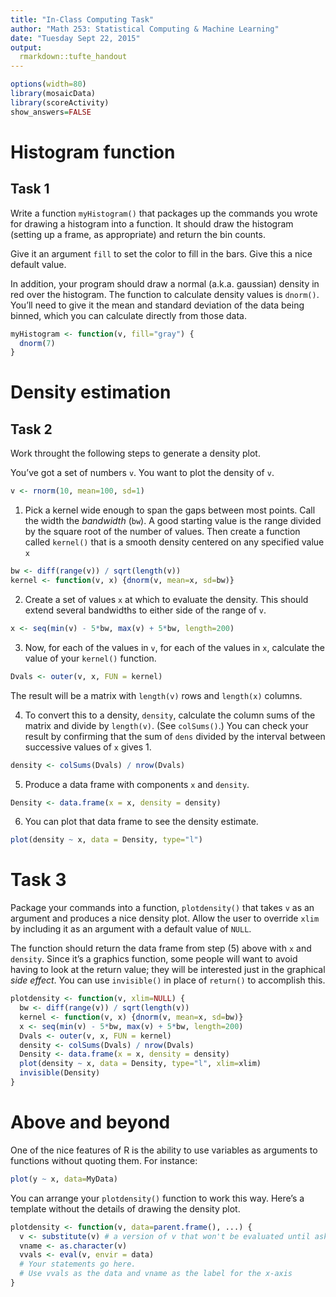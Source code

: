 ```yaml
---
title: "In-Class Computing Task"
author: "Math 253: Statistical Computing & Machine Learning"
date: "Tuesday Sept 22, 2015"
output: 
  rmarkdown::tufte_handout
---
```


```r
options(width=80)
library(mosaicData)
library(scoreActivity)
show_answers=FALSE
```

# Histogram function

## Task 1

Write a function `myHistogram()` that packages up the commands you wrote for drawing a histogram into a function.  It should draw the histogram (setting up a frame, as appropriate) and return the bin counts.

Give it an argument `fill` to set the color to fill in the bars.  Give this a nice default value.

In addition, your program should draw a normal (a.k.a. gaussian) density in red over the histogram.  The function to calculate density values is `dnorm()`.  You'll need to give it the mean and standard deviation of the data being binned, which you can calculate directly from those data.

```r
myHistogram <- function(v, fill="gray") {
  dnorm(7)
}
```

# Density estimation

## Task 2

Work throught the following steps to generate a density plot. 


You've got a set of numbers `v`. You want to plot the density of `v`.
```r
v <- rnorm(10, mean=100, sd=1)
```



1. Pick a kernel wide enough to span the gaps between most points.  Call the width the *bandwidth* (`bw`).  A good starting value is the range divided by the square root of the number of values. Then create a function called `kernel()` that is a smooth density centered on any specified value `x`

```r
bw <- diff(range(v)) / sqrt(length(v))
kernel <- function(v, x) {dnorm(v, mean=x, sd=bw)}
```

2. Create a set of values `x` at which to evaluate the density.  This should extend several bandwidths to either side of the range of `v`. 
```r
x <- seq(min(v) - 5*bw, max(v) + 5*bw, length=200)
```

3. Now, for each of the values in `v`, for each of the values in `x`, calculate the value of your `kernel()` function.
```r
Dvals <- outer(v, x, FUN = kernel)
```
The result will be a matrix with `length(v)` rows and `length(x)` columns.

4. To convert this to a density, `density`, calculate the column sums of the matrix and divide by `length(v)`. (See `colSums()`.) You can check your result by confirming that the sum of `dens` divided by the interval between successive values of `x` gives 1. 

```r
density <- colSums(Dvals) / nrow(Dvals)
```

5. Produce a data frame with components `x` and `density`.

```r
Density <- data.frame(x = x, density = density)
```

6. You can plot that data frame to see the density estimate.

```r
plot(density ~ x, data = Density, type="l")
```

# Task 3

Package your commands into a function, `plotdensity()` that takes `v` as an argument and produces a nice density plot.  Allow the user to override `xlim` by including it as an argument with a default value of `NULL`.

The function should return the data frame from step (5) above with `x` and `density`.  Since it's a graphics function, some people will want to avoid having to look at the return value; they will be interested just in the graphical *side effect*.  You can use `invisible()` in place of `return()` to accomplish this.

```r
plotdensity <- function(v, xlim=NULL) {
  bw <- diff(range(v)) / sqrt(length(v))
  kernel <- function(v, x) {dnorm(v, mean=x, sd=bw)}
  x <- seq(min(v) - 5*bw, max(v) + 5*bw, length=200)
  Dvals <- outer(v, x, FUN = kernel)
  density <- colSums(Dvals) / nrow(Dvals)
  Density <- data.frame(x = x, density = density)
  plot(density ~ x, data = Density, type="l", xlim=xlim)
  invisible(Density)
}
```

# Above and beyond

One of the nice features of R is the ability to use variables as arguments to functions without quoting them.  For instance:

```r
plot(y ~ x, data=MyData)
```

You can arrange your `plotdensity()` function to work this way.  Here's a template without the details of drawing the density plot.

```r
plotdensity <- function(v, data=parent.frame(), ...) {
  v <- substitute(v) # a version of v that won't be evaluated until asked
  vname <- as.character(v)
  vvals <- eval(v, envir = data)
  # Your statements go here. 
  # Use vvals as the data and vname as the label for the x-axis
}
```
